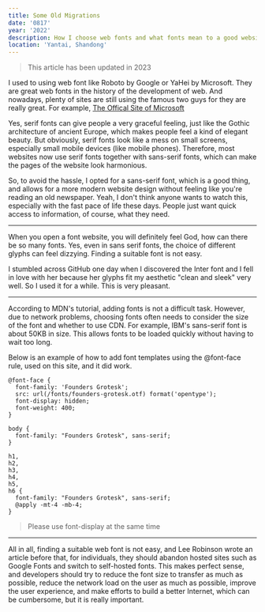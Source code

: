 ```yaml
---
title: Some Old Migrations
date: '0817'
year: '2022'
description: How I choose web fonts and what fonts mean to a good website. Sans or sans-serif? You'll find out in this article, let's do this!
location: 'Yantai, Shandong'
---
```


> This article has been updated in 2023

I used to using web font like Roboto by Google or YaHei by Microsoft. They are great web fonts in the history of the development of web. And nowadays, plenty of sites are still using the famous two guys for they are really great. For example, [The Offical Site of Microsoft](https://microsoft.com/)


Yes, serif fonts can give people a very graceful feeling, just like the Gothic architecture of ancient Europe, which makes people feel a kind of elegant beauty. But obviously, serif fonts look like a mess on small screens, especially small mobile devices (like mobile phones). Therefore, most websites now use serif fonts together with sans-serif fonts, which can make the pages of the website look harmonious.

So, to avoid the hassle, I opted for a sans-serif font, which is a good thing, and allows for a more modern website design without feeling like you're reading an old newspaper. Yeah, I don't think anyone wants to watch this, especially with the fast pace of life these days. People just want quick access to information, of course, what they need.

---

When you open a font website, you will definitely feel God, how can there be so many fonts. Yes, even in sans serif fonts, the choice of different glyphs can feel dizzying. Finding a suitable font is not easy.

I stumbled across GitHub one day when I discovered the Inter font and I fell in love with her because her glyphs fit my aesthetic "clean and sleek" very well. So I used it for a while. This is very pleasant.

---

According to MDN's tutorial, adding fonts is not a difficult task. However, due to network problems, choosing fonts often needs to consider the size of the font and whether to use CDN. For example, IBM's sans-serif font is about 50KB in size. This allows fonts to be loaded quickly without having to wait too long.

Below is an example of how to add font templates using the @font-face rule, used on this site, and it did work.

```
@font-face {
  font-family: 'Founders Grotesk';
  src: url(/fonts/founders-grotesk.otf) format('opentype');
  font-display: hidden;
  font-weight: 400;
}

body {
  font-family: "Founders Grotesk", sans-serif;
}

h1,
h2,
h3,
h4,
h5,
h6 {
  font-family: "Founders Grotesk", sans-serif;
  @apply -mt-4 -mb-4;
}
```

> Please use font-display at the same time

---

All in all, finding a suitable web font is not easy, and Lee Robinson wrote an article before that, for individuals, they should abandon hosted sites such as Google Fonts and switch to self-hosted fonts. This makes perfect sense, and developers should try to reduce the font size to transfer as much as possible, reduce the network load on the user as much as possible, improve the user experience, and make efforts to build a better Internet, which can be cumbersome, but it is really important.
